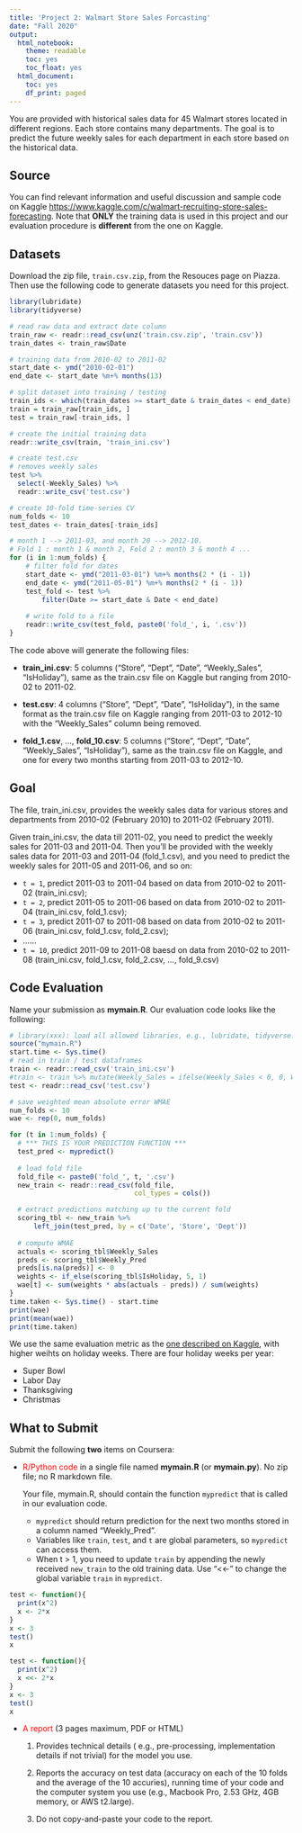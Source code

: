 ```yaml
---
title: 'Project 2: Walmart Store Sales Forcasting'
date: "Fall 2020"
output:
  html_notebook:
    theme: readable
    toc: yes
    toc_float: yes
  html_document:
    toc: yes
    df_print: paged
---
```


You are provided with historical sales data for 45 Walmart stores located in different regions. Each store contains many departments. The goal is to predict the future weekly sales for each department in each store based on the historical data.

## Source

You can find relevant information and useful discussion and sample code on Kaggle [https://www.kaggle.com/c/walmart-recruiting-store-sales-forecasting](https://www.kaggle.com/c/walmart-recruiting-store-sales-forecasting). Note that **ONLY** the training data is used in this project and our evaluation procedure is **different** from the one on Kaggle.


## Datasets

Download the zip file, `train.csv.zip`, from the Resouces page on Piazza. Then use the following code to generate datasets you need for this project. 

```r
library(lubridate)
library(tidyverse)

# read raw data and extract date column
train_raw <- readr::read_csv(unz('train.csv.zip', 'train.csv'))
train_dates <- train_raw$Date

# training data from 2010-02 to 2011-02
start_date <- ymd("2010-02-01")
end_date <- start_date %m+% months(13)

# split dataset into training / testing
train_ids <- which(train_dates >= start_date & train_dates < end_date)
train = train_raw[train_ids, ]
test = train_raw[-train_ids, ]

# create the initial training data
readr::write_csv(train, 'train_ini.csv')

# create test.csv 
# removes weekly sales
test %>% 
  select(-Weekly_Sales) %>% 
  readr::write_csv('test.csv')

# create 10-fold time-series CV
num_folds <- 10
test_dates <- train_dates[-train_ids]

# month 1 --> 2011-03, and month 20 --> 2012-10.
# Fold 1 : month 1 & month 2, Fold 2 : month 3 & month 4 ...
for (i in 1:num_folds) {
    # filter fold for dates
    start_date <- ymd("2011-03-01") %m+% months(2 * (i - 1))
    end_date <- ymd("2011-05-01") %m+% months(2 * (i - 1))
    test_fold <- test %>%
        filter(Date >= start_date & Date < end_date)
    
    # write fold to a file
    readr::write_csv(test_fold, paste0('fold_', i, '.csv'))
}
```

The code above will generate the following files:

* **train_ini.csv**: 5 columns ("Store", "Dept", "Date", "Weekly_Sales", "IsHoliday"), same as the train.csv file on Kaggle but ranging from 2010-02 to 2011-02.

* **test.csv**: 4 columns ("Store", "Dept", "Date", "IsHoliday"), in the same format as the train.csv file on Kaggle ranging from 2011-03 to 2012-10 with the "Weekly_Sales" column being removed.

* **fold_1.csv**, ..., **fold_10.csv**: 5 columns ("Store", "Dept", "Date", "Weekly_Sales", "IsHoliday"), same as the train.csv file on Kaggle, and one for every two months starting from 2011-03 to 2012-10.


## Goal

The file, train_ini.csv, provides the weekly sales data for various stores and departments from 2010-02 (February 2010) to 2011-02 (February 2011).

Given train_ini.csv, the data till 2011-02, you need to predict the weekly sales for 2011-03 and 2011-04. Then you'll be provided with the weekly sales data for 2011-03 and 2011-04 (fold_1.csv), and you need to predict the weekly sales for 2011-05 and 2011-06, and so on:

* `t = 1`, predict 2011-03 to 2011-04 based on data from 2010-02 to 2011-02 (train_ini.csv); 
* `t = 2`, predict 2011-05 to 2011-06 based on data from 2010-02 to 2011-04 (train_ini.csv, fold_1.csv);
* `t = 3`, predict 2011-07 to 2011-08 based on data from 2010-02 to 2011-06 (train_ini.csv, fold_1.csv, fold_2.csv);
* ......
* `t = 10`, predict 2011-09 to 2011-08 baesd on data from 2010-02 to 2011-08 (train_ini.csv, fold_1.csv, fold_2.csv, ..., fold_9.csv)

## Code Evaluation

Name your submission as **mymain.R**. Our evaluation code looks like the following:

```r
# library(xxx): load all allowed libraries, e.g., lubridate, tidyverse.
source("mymain.R")
start.time <- Sys.time()
# read in train / test dataframes
train <- readr::read_csv('train_ini.csv')
#train <- train %>% mutate(Weekly_Sales = ifelse(Weekly_Sales < 0, 0, Weekly_Sales))
test <- readr::read_csv('test.csv')

# save weighted mean absolute error WMAE
num_folds <- 10
wae <- rep(0, num_folds)

for (t in 1:num_folds) {
  # *** THIS IS YOUR PREDICTION FUNCTION ***
  test_pred <- mypredict()
  
  # load fold file 
  fold_file <- paste0('fold_', t, '.csv')
  new_train <- readr::read_csv(fold_file, 
                               col_types = cols())

  # extract predictions matching up to the current fold
  scoring_tbl <- new_train %>% 
      left_join(test_pred, by = c('Date', 'Store', 'Dept'))
  
  # compute WMAE
  actuals <- scoring_tbl$Weekly_Sales
  preds <- scoring_tbl$Weekly_Pred
  preds[is.na(preds)] <- 0
  weights <- if_else(scoring_tbl$IsHoliday, 5, 1)
  wae[t] <- sum(weights * abs(actuals - preds)) / sum(weights)
}
time.taken <- Sys.time() - start.time
print(wae)
print(mean(wae))
print(time.taken)
```

We use the same evaluation metric as the [one described on Kaggle](https://www.kaggle.com/c/walmart-recruiting-store-sales-forecasting/overview/evaluation), with higher weihts on holiday weeks. There are four holiday weeks per year:

* Super Bowl
* Labor Day
* Thanksgiving
* Christmas



## What to Submit

Submit the following **two** items on Coursera:

* <font color="red">R/Python code</font> in a single file named **mymain.R** (or **mymain.py**). No zip file; no R markdown file.

  Your file, mymain.R, should contain the function `mypredict` that is called in our evaluation code. 
  * `mypredict` should return prediction for the next two months stored in a column named "Weekly_Pred".
  * Variables like `train`, `test`, and `t` are global parameters, so `mypredict` can access them. 
  * When t > 1, you need to update `train` by appending the newly received `new_train` to the old training data. Use "<<-" to change the global variable `train`  in `mypredict`. 

```r
test <- function(){
  print(x^2)
  x <- 2*x
}
x <- 3
test()
x

test <- function(){
  print(x^2)
  x <<- 2*x
}
x <- 3
test()
x
```
 
* <font color="red">A report</font> (3 pages maximum, PDF or HTML)

  1. Provides technical details ( e.g., pre-processing, implementation details if not trivial) for the model you use.

  2.  Reports the accuracy on test data (accuracy on each of the 10 folds and the average of the 10 accuries), running time of your code and the computer system you use (e.g., Macbook Pro, 2.53 GHz, 4GB memory, or AWS t2.large). 
  3.  Do not copy-and-paste your code to the report. 

